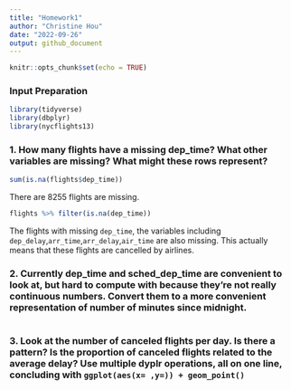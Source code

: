 ```yaml
---
title: "Homework1"
author: "Christine Hou"
date: "2022-09-26"
output: github_document
---
```


```r
knitr::opts_chunk$set(echo = TRUE)
```

### Input Preparation

```r
library(tidyverse)
library(dbplyr)
library(nycflights13)
```


### 1. How many flights have a missing dep_time? What other variables are missing? What might these rows represent?

```r
sum(is.na(flights$dep_time))
```

There are 8255 flights are missing.

```r
flights %>% filter(is.na(dep_time))
```

The flights with missing `dep_time`, the variables including `dep_delay`,`arr_time`,`arr_delay`,`air_time` are also missing. This actually means that these flights are cancelled by airlines. 

### 2. Currently dep_time and sched_dep_time are convenient to look at, but hard to compute with because they’re not really continuous numbers. Convert them to a more convenient representation of number of minutes since midnight.

```r

```

### 3. Look at the number of canceled flights per day. Is there a pattern? Is the proportion of canceled flights related to the average delay? Use multiple dyplr operations, all on one line, concluding with `ggplot(aes(x= ,y=)) + geom_point()`

```r

```




